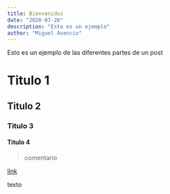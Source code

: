 ```yaml
---
title: Bienvenidos
date: "2020-07-26"
description: "Esto es un ejemplo"
author: "Miguel Asencio"
---
```


Esto es un ejemplo de las diferentes partes de un post

# Titulo 1
## Titulo 2
### Titulo 3
#### Titulo 4

> comentario

[link](https://www.google.com)

texto
